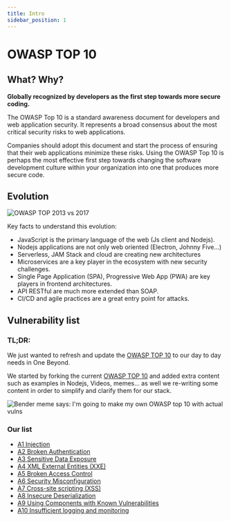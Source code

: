 ```yaml
---
title: Intro
sidebar_position: 1
---
```


# OWASP TOP 10

## What? Why?

**Globally recognized by developers as the first step towards more secure coding.**

The OWASP Top 10 is a standard awareness document for developers and web application security. It represents a broad consensus about the most critical security risks to web applications.

Companies should adopt this document and start the process of ensuring that their web applications minimize these risks. Using the OWASP Top 10 is perhaps the most effective first step towards changing the software development culture within your organization into one that produces more secure code.

## Evolution

![OWASP TOP 2013 vs 2017](/img/owasp_evolution.png)

Key facts to understand this evolution:

- JavaScript is the primary language of the web (Js client and Nodejs).
- Nodejs applications are not only web oriented (Electron, Johnny Five...)
- Serverless, JAM Stack and cloud are creating new architectures
- Microservices are a key player in the ecosystem with new security challenges.
- Single Page Application (SPA), Progressive Web App (PWA) are key players in frontend architectures.
- API RESTful are much more extended than SOAP.
- CI/CD and agile practices are a great entry point for attacks.

## Vulnerability list

### TL;DR:

We just wanted to refresh and update the [OWASP TOP 10](https://owasp.org/www-project-top-ten/) to our day to day needs in One Beyond.

We started by forking the current [OWASP TOP 10](https://owasp.org/www-project-top-ten/) and added extra content such as examples in Nodejs, Videos, memes... as well we re-writing some content in order to simplify and clarify them for our stack.

![Bender meme says: I'm going to make my own OWASP top 10 with actual vulns](/img/meme_01.jpg)

### Our list

- [A1 Injection](/owasp/a1_injection)
- [A2 Broken Authentication](/owasp/a2_broken_authentication)
- [A3 Sensitive Data Exposure](/owasp/a3_sensitived_data_exposure)
- [A4 XML External Entities (XXE)](/owasp/a4_xml_external_entities_xxe)
- [A5 Broken Access Control](/owasp/a5_broken_access_control)
- [A6 Security Misconfiguration](/owasp/a6_security_misconfiguration)
- [A7 Cross-site scripting (XSS)](/owasp/a7_cross-site_scripting_xss)
- [A8 Insecure Deserialization](/owasp/a8_insecure_deserialization)
- [A9 Using Components with Known Vulnerabilities](/owasp/a9_using_components_with_known_vulnerabilities)
- [A10 Insufficient logging and monitoring](/owasp/a10_insufficient_logging_and_monitoring)
